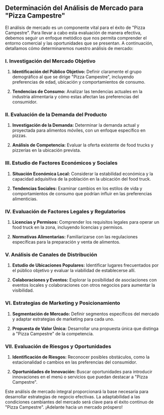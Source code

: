 ## **Determinación del Análisis de Mercado para "Pizza Campestre"**

El análisis de mercado es un componente vital para el éxito de "Pizza Campestre". Para llevar a cabo esta evaluación de manera efectiva, debemos seguir un enfoque metódico que nos permita comprender el entorno comercial y las oportunidades que se presentan. A continuación, detallamos cómo determinaremos nuestro análisis de mercado:

### **I. Investigación del Mercado Objetivo**

1. **Identificación del Público Objetivo:** Definir claramente el grupo demográfico al que se dirige "Pizza Campestre", incluyendo preferencias de edad, ubicación y comportamientos de consumo.

2. **Tendencias de Consumo:** Analizar las tendencias actuales en la industria alimentaria y cómo estas afectan las preferencias del consumidor.

### **II. Evaluación de la Demanda del Producto**

1. **Investigación de la Demanda:** Determinar la demanda actual y proyectada para alimentos móviles, con un enfoque específico en pizzas.

2. **Análisis de Competencia:** Evaluar la oferta existente de food trucks y pizzerías en la ubicación prevista.

### **III. Estudio de Factores Económicos y Sociales**

1. **Situación Económica Local:** Considerar la estabilidad económica y la capacidad adquisitiva de la población en la ubicación del food truck.

2. **Tendencias Sociales:** Examinar cambios en los estilos de vida y comportamientos de consumo que podrían influir en las preferencias alimenticias.

### **IV. Evaluación de Factores Legales y Regulatorios**

1. **Licencias y Permisos:** Comprender los requisitos legales para operar un food truck en la zona, incluyendo licencias y permisos.

2. **Normativas Alimentarias:** Familiarizarse con las regulaciones específicas para la preparación y venta de alimentos.

### **V. Análisis de Canales de Distribución**

1. **Estudio de Ubicaciones Populares:** Identificar lugares frecuentados por el público objetivo y evaluar la viabilidad de establecerse allí.

2. **Colaboraciones y Eventos:** Explorar la posibilidad de asociaciones con eventos locales y colaboraciones con otros negocios para aumentar la visibilidad.

### **VI. Estrategias de Marketing y Posicionamiento**

1. **Segmentación de Mercado:** Definir segmentos específicos del mercado y adaptar estrategias de marketing para cada uno.

2. **Propuesta de Valor Única:** Desarrollar una propuesta única que distinga a "Pizza Campestre" de la competencia.

### **VII. Evaluación de Riesgos y Oportunidades**

1. **Identificación de Riesgos:** Reconocer posibles obstáculos, como la estacionalidad o cambios en las preferencias del consumidor.

2. **Oportunidades de Innovación:** Buscar oportunidades para introducir innovaciones en el menú o servicios que puedan destacar a "Pizza Campestre".

Este análisis de mercado integral proporcionará la base necesaria para desarrollar estrategias de negocio efectivas. La adaptabilidad a las condiciones cambiantes del mercado será clave para el éxito continuo de "Pizza Campestre". ¡Adelante hacia un mercado próspero!
